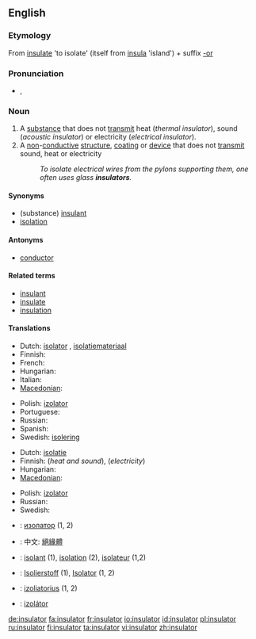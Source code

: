 {{wikipedia|dab=insulator}}
==English==

===Etymology===
From [[insulate]] 'to isolate' (itself from {{etyl|la}} [[insula]] 'island') + suffix [[-or]]

===Pronunciation===
* {{IPA|/ˈɪn.sjə.leɪ.tə(r)/}}, {{SAMPA|/"In.sj@.lEI.t@/}}

===Noun===
{{en-noun}}

# A [[substance]] that does not [[transmit]] heat (''thermal insulator''), sound (''acoustic insulator'') or electricity (''electrical insulator'').
# A [[non]]-[[conductive]] [[structure]], [[coating]] or [[device]] that does not [[transmit]] sound, heat or electricity
#: ''To isolate electrical wires from the pylons supporting them, one often uses glass '''insulators'''.''

====Synonyms====
* (substance) [[insulant]]
* [[isolation]]

====Antonyms====
* [[conductor]]

====Related terms====
* [[insulant]]
* [[insulate]]
* [[insulation]]

====Translations====
{{trans-top|substance}}
* Dutch: [[isolator]] {{m}}, [[isolatiemateriaal]] {{n}}
* Finnish: {{t+|fi|eriste}}
* French: {{t|fr|isolateur}}
* Hungarian: {{t|hu|szigetelőanyag}}
* Italian: {{t|it|isolante}}
* [[Macedonian]]: {{t|mk|изолатор|m|tr=izolátor|sc=Cyrl|xs=Macedonian}}
{{trans-mid}}
* Polish: [[izolator]] {{m}}
* Portuguese: {{t|pt|isolante}}
* Russian: {{t|ru|изолятор|m|tr=izol'átor|sc=Cyrl}}
* Spanish: {{t|es|aislante}}
* Swedish: [[isolering]]
{{trans-bottom}}

{{trans-top|structure}}
* Dutch: [[isolatie]] {{m}}
* Finnish: {{t-|fi|eristys}} (''heat and sound''), {{t-|fi|eristin}} (''electricity'')
* Hungarian: {{t|hu|szigetelés}}
* [[Macedonian]]: {{t|mk|изолатор|m|tr=izolátor|sc=Cyrl|xs=Macedonian}}
{{trans-mid}}
* Polish: [[izolator]] {{m}}
* Russian: {{t|ru|изолятор|m|tr=izol'átor|sc=Cyrl}}
* Swedish: {{t+|sv|isolator|c}}
{{trans-bottom}}

{{checktrans-top}}
* {{ttbc|Bulgarian}}: [[изолатор]] {{m}} (1, 2)
* {{ttbc|Chinese}}: 中文: [[絕緣體]]
* {{ttbc|French}}: [[isolant]] {{m}} (1), [[isolation]] (2), [[isolateur]] {{m}} (1,2)
{{checktrans-mid}}
* {{ttbc|German}}: [[Isolierstoff]] {{m}} (1), [[Isolator]] {{m}} (1, 2)
* {{ttbc|Lithuanian}}: [[izoliatorius]] {{m}} (1, 2)
* {{ttbc|Slovak}}: [[izolátor]] {{m}}
{{checktrans-bottom}}

[[de:insulator]]
[[fa:insulator]]
[[fr:insulator]]
[[io:insulator]]
[[id:insulator]]
[[pl:insulator]]
[[ru:insulator]]
[[fi:insulator]]
[[ta:insulator]]
[[vi:insulator]]
[[zh:insulator]]